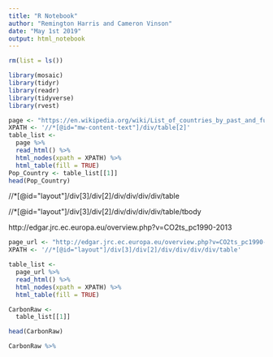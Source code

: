 ```yaml
---
title: "R Notebook"
author: "Remington Harris and Cameron Vinson"
date: "May 1st 2019"
output: html_notebook
---
```


```r
rm(list = ls())

library(mosaic)
library(tidyr)
library(readr)
library(tidyverse)
library(rvest)
```

```r
page <- "https://en.wikipedia.org/wiki/List_of_countries_by_past_and_future_population"
XPATH <- '//*[@id="mw-content-text"]/div/table[2]' 
table_list <- 
  page %>%
  read_html() %>%
  html_nodes(xpath = XPATH) %>%
  html_table(fill = TRUE)
Pop_Country <- table_list[[1]]
head(Pop_Country)
```

//*[@id="layout"]/div[3]/div[2]/div/div/div/div/table

//*[@id="layout"]/div[3]/div[2]/div/div/div/div/table/tbody

http://edgar.jrc.ec.europa.eu/overview.php?v=CO2ts_pc1990-2013

```r
page_url <- "http://edgar.jrc.ec.europa.eu/overview.php?v=CO2ts_pc1990-2013"
XPATH <- '//*[@id="layout"]/div[3]/div[2]/div/div/div/div/table'

table_list <-
  page_url %>%
  read_html() %>%
  html_nodes(xpath = XPATH) %>%
  html_table(fill = TRUE)

CarbonRaw <-
  table_list[[1]]

head(CarbonRaw)
```

```r
CarbonRaw %>%
  
```
































































































































